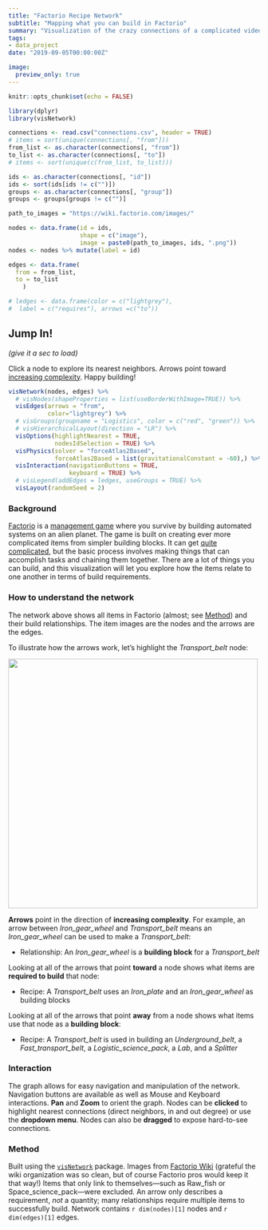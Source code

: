 ```yaml
---
title: "Factorio Recipe Network"
subtitle: "Mapping what you can build in Factorio" 
summary: "Visualization of the crazy connections of a complicated video game"
tags:
- data_project
date: "2019-09-05T00:00:00Z" 

image:
  preview_only: true
---
```


```r
knitr::opts_chunk$set(echo = FALSE)
```

```r
library(dplyr)
library(visNetwork)
```

```r
connections <- read.csv("connections.csv", header = TRUE)
# items = sort(unique(connections[, "from"]))
from_list <- as.character(connections[, "from"])
to_list <- as.character(connections[, "to"])
# items <- sort(unique(c(from_list, to_list)))

ids <- as.character(connections[, "id"])
ids <- sort(ids[ids != c("")])
groups <- as.character(connections[, "group"])
groups <- groups[groups != c("")]
```

```r
path_to_images = "https://wiki.factorio.com/images/"

nodes <- data.frame(id = ids,
                    shape = c("image"),
                    image = paste0(path_to_images, ids, ".png"))
nodes <- nodes %>% mutate(label = id)

edges <- data.frame(
  from = from_list,
  to = to_list
    )
```

```r
# ledges <- data.frame(color = c("lightgrey"),
#  label = c("requires"), arrows =c("to"))
```

## Jump In!

*(give it a sec to load)*

Click a node to explore its nearest neighbors. Arrows point toward [increasing complexity](#how-to-understand-the-network). Happy building! 

```r
visNetwork(nodes, edges) %>%
  # visNodes(shapeProperties = list(useBorderWithImage=TRUE)) %>%
  visEdges(arrows = "from", 
           color="lightgrey") %>%
  # visGroups(groupname = "Logistics", color = c("red", "green")) %>%
  # visHierarchicalLayout(direction = "LR") %>%
  visOptions(highlightNearest = TRUE, 
             nodesIdSelection = TRUE) %>%
  visPhysics(solver = "forceAtlas2Based",
             forceAtlas2Based = list(gravitationalConstant = -60),) %>%
  visInteraction(navigationButtons = TRUE, 
                 keyboard = TRUE) %>%
  # visLegend(addEdges = ledges, useGroups = TRUE) %>%
  visLayout(randomSeed = 2) 
```

### Background

[Factorio](https://factorio.com/) is a [management game](https://en.wikipedia.org/wiki/Construction_and_management_simulation) where you survive by building automated systems on an alien planet. The game is built on creating ever more complicated items from simpler building blocks. It can get [quite complicated](https://www.pcgamer.com/see-what-a-factorio-factory-looks-like-after-500-hours-of-work/), but the basic process involves making things that can accomplish tasks and chaining them together. There are a lot of things you can build, and this visualization will let you explore how the items relate to one another in terms of build requirements.

### How to understand the network

The network above shows all items in Factorio (almost; see [Method](#method)) and their build relationships. The item images are the nodes and the arrows are the edges. 

To illustrate how the arrows work, let's highlight the *Transport_belt* node:

![](factorio_transport_example.png){width=500px} 

**Arrows** point in the direction of **increasing complexity**. For example, an arrow between *Iron_gear_wheel* and *Transport_belt* means an *Iron_gear_wheel* can be used to make a *Transport_belt*: 

  - Relationship: An *Iron_gear_wheel* is a **building block** for a *Transport_belt*

Looking at all of the arrows that point **toward** a node shows what items are **required to build** that node:

  - Recipe: A *Transport_belt* uses an *Iron_plate* and an *Iron_gear_wheel* as building blocks

Looking at all of the arrows that point **away** from a node shows what items use that node as a **building block**:

  - Recipe: A *Transport_belt* is used in building an *Underground_belt*, a *Fast_transport_belt*, a *Logistic_science_pack*, a *Lab*, and a *Splitter*

### Interaction

The graph allows for easy navigation and manipulation of the network. Navigation buttons are available as well as Mouse and Keyboard interactions. **Pan** and **Zoom** to orient the graph. Nodes can be **clicked** to highlight nearest connections (direct neighbors, in and out degree) or use the **dropdown menu**. Nodes can also be **dragged** to expose hard-to-see connections.

### Method

Built using the [`visNetwork`](https://datastorm-open.github.io/visNetwork/) package. Images from [Factorio Wiki](https://wiki.factorio.com/) (grateful the wiki organization was so clean, but of course Factorio pros would keep it that way!) Items that only link to themselves—such as Raw_fish or Space_science_pack—were excluded. An arrow only describes a requirement, *not* a quantity; many relationships require multiple items to successfully build. Network contains `r dim(nodes)[1]` nodes and `r dim(edges)[1]` edges.

